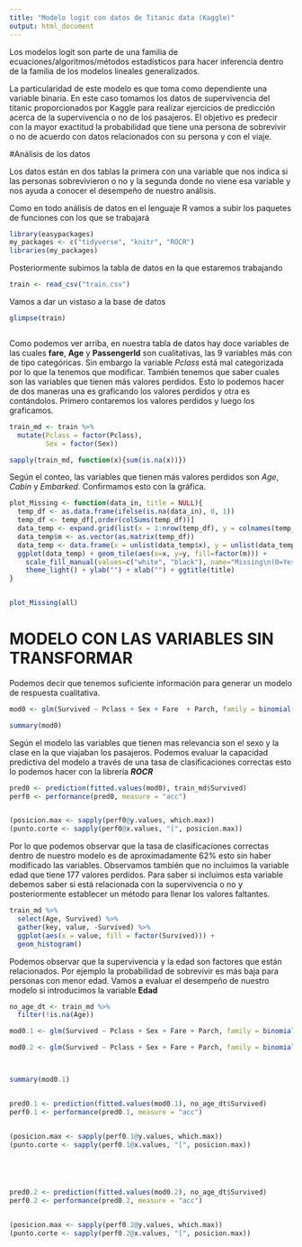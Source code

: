 ```yaml
---
title: "Modelo logit con datos de Titanic data (Kaggle)"
output: html_document
---
```


Los modelos logit son parte de una familia de ecuaciones/algoritmos/métodos estadísticos para hacer inferencia dentro de la familia de los modelos lineales generalizados.

La particularidad de este modelo es que toma como dependiente una variable binaria. En este caso tomamos los datos de supervivencia del titanic proporcionados por Kaggle para realizar ejercicios de predicción acerca de la supervivencia o no de los pasajeros. El objetivo es predecir con la mayor exactitud la probabilidad que tiene una persona de sobrevivir o no de acuerdo con datos relacionados con su persona y con el viaje. 


#Análisis de los datos

Los datos están en dos tablas la primera con una variable que  nos indica si las personas sobrevivieron o no y la segunda donde no viene esa variable y nos ayuda a conocer el desempeño de nuestro análisis. 

Como en todo análisis de datos en el lenguaje R vamos a subir los paquetes de funciones con los que se trabajará

```r

library(easypackages)
my_packages <- c("tidyverse", "knitr", "ROCR")
libraries(my_packages)

```

Posteriormente subimos la tabla de datos en la que estaremos trabajando


```r

train <- read_csv("train.csv")


```

Vamos a dar un vistaso a la base de datos 

```r

glimpse(train)



```

Como podemos ver arriba, en nuestra tabla de datos hay doce variables de las cuales **fare**, **Age** y **PassengerId** son cualitativas, las 9 variables más con de tipo categóricas. Sin embargo la variable _Pclass_ está mal categorizada por lo que la tenemos que modificar. También tenemos que saber cuales son las variables que tienen más valores perdidos. Esto lo podemos hacer de dos maneras una es graficando los valores perdidos y otra es contándolos. Primero contaremos los valores perdidos y luego los graficamos. 



```r


train_md <- train %>%
  mutate(Pclass = factor(Pclass),
         Sex = factor(Sex))

sapply(train_md, function(x){sum(is.na(x))})


```

Según el conteo, las variables que tienen más valores perdidos son _Age_, _Cabin_ y _Embarked_. Confirmamos esto con la gráfica. 


```r

plot_Missing <- function(data_in, title = NULL){
  temp_df <- as.data.frame(ifelse(is.na(data_in), 0, 1))
  temp_df <- temp_df[,order(colSums(temp_df))]
  data_temp <- expand.grid(list(x = 1:nrow(temp_df), y = colnames(temp_df)))
  data_temp$m <- as.vector(as.matrix(temp_df))
  data_temp <- data.frame(x = unlist(data_temp$x), y = unlist(data_temp$y), m = unlist(data_temp$m))
  ggplot(data_temp) + geom_tile(aes(x=x, y=y, fill=factor(m))) + 
    scale_fill_manual(values=c("white", "black"), name="Missing\n(0=Yes, 1=No)") +
    theme_light() + ylab("") + xlab("") + ggtitle(title)
}


plot_Missing(all)


```


# MODELO CON LAS VARIABLES SIN TRANSFORMAR


Podemos decir que tenemos suficiente información para generar un modelo de respuesta cualitativa.

```r

mod0 <- glm(Survived ~ Pclass + Sex + Fare  + Parch, family = binomial(link = "logit"), data = train_md)

summary(mod0)


```

Según el modelo las variables que tienen mas relevancia son el sexo y la clase en la que viajaban los pasajeros. Podemos evaluar la capacidad predictiva del modelo a través de una tasa de clasificaciones correctas esto lo podemos hacer con la librería **_ROCR_**

```r

pred0 <- prediction(fitted.values(mod0), train_md$Survived)
perf0 <- performance(pred0, measure = "acc")


(posicion.max <- sapply(perf0@y.values, which.max))
(punto.corte <- sapply(perf0@x.values, "[", posicion.max))

```


Por lo que podemos observar que la tasa de clasificaciones correctas dentro de nuestro modelo es de aproximadamente 62% esto sin haber modificado las variables. Observamos también que no incluimos la variable edad que tiene 177 valores perdidos. Para saber si incluimos esta variable debemos saber si está relacionada con la supervivencia o no y posteriormente establecer un método para llenar los valores faltantes. 

```r


train_md %>%
  select(Age, Survived) %>%
  gather(key, value, -Survived) %>%
  ggplot(aes(x = value, fill = factor(Survived))) +
  geom_histogram()

```

Podemos observar que la supervivencia y la edad son factores que están relacionados. Por ejemplo la probabilidad de sobrevivir es más baja para personas con menor edad. Vamos a evaluar el desempeño de nuestro modelo si introducimos la variable **Edad**




```r

no_age_dt <- train_md %>%
  filter(!is.na(Age))

mod0.1 <- glm(Survived ~ Pclass + Sex + Fare + Parch, family = binomial(link = "logit"), data = no_age_dt)

mod0.2 <- glm(Survived ~ Pclass + Sex + Fare + Parch, family = binomial(link = "logit"), data = no_age_dt)



summary(mod0.1)


pred0.1 <- prediction(fitted.values(mod0.1), no_age_dt$Survived)
perf0.1 <- performance(pred0.1, measure = "acc")


(posicion.max <- sapply(perf0.1@y.values, which.max))
(punto.corte <- sapply(perf0.1@x.values, "[", posicion.max))





pred0.2 <- prediction(fitted.values(mod0.2), no_age_dt$Survived)
perf0.2 <- performance(pred0.2, measure = "acc")


(posicion.max <- sapply(perf0.2@y.values, which.max))
(punto.corte <- sapply(perf0.2@x.values, "[", posicion.max))







```












